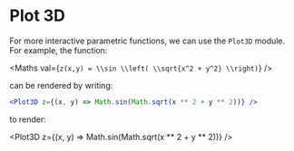 
<Meta title="Plotters/3D Plots" component={Plot3D} />

# Plot 3D

For more interactive parametric functions, we can use the `Plot3D` module. For example, the function:

<Maths val={`z(x,y) = \\sin \\left( \\sqrt{x^2 + y^2} \\right)`} />

can be rendered by writing:

```jsx
<Plot3D z={(x, y) => Math.sin(Math.sqrt(x ** 2 + y ** 2))} />
```

to render:

<Plot3D z={(x, y) => Math.sin(Math.sqrt(x ** 2 + y ** 2))} />
